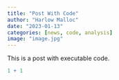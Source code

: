 ```yaml
---
title: "Post With Code"
author: "Harlow Malloc"
date: "2023-01-13"
categories: [news, code, analysis]
image: "image.jpg"
---
```


This is a post with executable code.

```r
1 + 1
```
